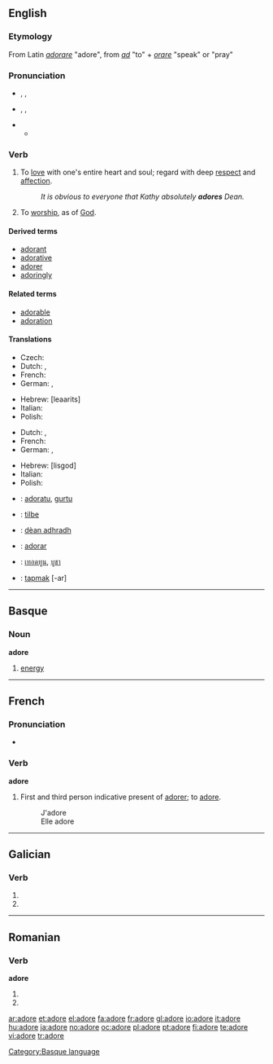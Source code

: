 {{also|adoré}}
==English==

===Etymology===
From Latin ''[[adorare]]'' "adore", from ''[[ad]]'' "to" + ''[[orare]]'' "speak" or "pray"

===Pronunciation===
* {{a|RP}} {{enPR|ədô'}}, {{IPA|/əˈdɔː/}}, {{SAMPA|/@"dO:/}}
* {{a|US}} {{enPR|ədôr'}}, {{IPA|/əˈdɔːr/}}, {{SAMPA|/@"dO:r/}}
* {{audio|en-us-adore.ogg|Audio (US)}}
** {{rhymes|ɔː(r)}}

===Verb===
{{en-verb|ador|ing}}

# To [[love]] with one's entire heart and soul; regard with deep [[respect]] and [[affection]].
#: ''It is obvious to everyone that Kathy absolutely '''adores''' Dean.''
# To [[worship]], as of [[God]].

====Derived terms====
* [[adorant]]
* [[adorative]]
* [[adorer]]
* [[adoringly]]

====Related terms====
* [[adorable]]
* [[adoration]]

====Translations====
{{trans-top|love with entire heart and soul}}
* Czech: {{t-|cs|zbožňovat}}
* Dutch: {{t+|nl|aanbidden}}, {{t|nl|adoreren}}
* French: {{t+|fr|adorer}}
* German: {{t-|de|anbeten}}, {{t+|de|verehren}}
{{trans-mid}}
* Hebrew: {{t|he|להעריץ|sc=Hebr}} [leaarits]
* Italian: {{t+|it|adorare}}
* Polish: {{t+|pl|uwielbiać}}
{{trans-bottom}}

{{trans-top|worship}}
* Dutch: {{t+|nl|aanbidden}}, {{t|nl|adoreren}}
* French: {{t+|fr|adorer}}
* German: {{t-|de|anbeten}}, {{t+|de|verehren}}
{{trans-mid}}
* Hebrew: {{t|he|לסגוד|sc=Hebr}} [lisgod]
* Italian: {{t+|it|adorare}}
* Polish: {{t+|pl|uwielbiać}}
{{trans-bottom}}

{{checktrans-top}}
* {{ttbc|Basque}}: [[adoratu]], [[gurtu]]
* {{ttbc|Norwegian}}: [[tilbe]]
* {{ttbc|Scottish Gaelic}}: [[dèan adhradh]]
{{trans-mid}}
* {{ttbc|Spanish}}: [[adorar]]
* {{ttbc|Thai}}: [[เทอดทูน]], [[บูชา]]
* {{ttbc|Turkish}}: [[tapmak]] [-ar]
{{trans-bottom}}

----

==Basque==

===Noun===
'''adore'''

# [[energy]]

[[Category:Basque language]]

----

==French==

===Pronunciation===
* {{IPA|/a'doːr/|lang=fr}}

===Verb===
'''adore'''

# First and third person indicative present of [[adorer]]; to [[adore]].
#: J'adore
#: Elle adore

----

==Galician==

===Verb===
{{gl-verb-form}}

# {{conjugation of|[[adorar#Galician|adorar]]||1|s|pres|sub}}
# {{conjugation of|[[adorar#Galician|adorar]]||3|s|pres|sub}}

----

==Romanian==

===Verb===
'''adore'''

# {{ro-form-verb|3s|sub|adora}}
# {{ro-form-verb|3p|sub|adora}}

[[ar:adore]]
[[et:adore]]
[[el:adore]]
[[fa:adore]]
[[fr:adore]]
[[gl:adore]]
[[io:adore]]
[[it:adore]]
[[hu:adore]]
[[ja:adore]]
[[no:adore]]
[[oc:adore]]
[[pl:adore]]
[[pt:adore]]
[[fi:adore]]
[[te:adore]]
[[vi:adore]]
[[tr:adore]]